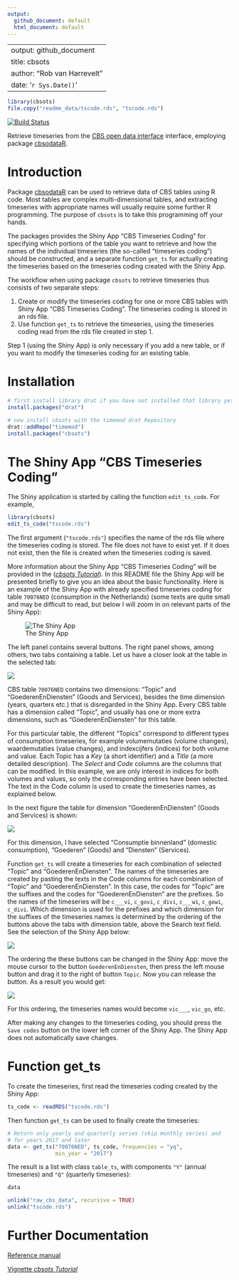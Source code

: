 ```yaml
---
output:
  github_document: default
  html_document: default
---
```

<!-- README.md is generated from README.Rmd. Please edit that file -->

---
output: github_document
title: cbsots
author: "Rob van Harrevelt"
date: '`r Sys.Date()`'
---

```r
library(cbsots)
file.copy("readme_data/tscode.rds", "tscode.rds")
```

[![Build Status](https://travis-ci.org/timemod/cbsots.svg?branch=master)](https://travis-ci.org/timemod/cbsots)


Retrieve timeseries from the [CBS open data interface](http://www.cbs.nl/nl-NL/menu/cijfers/statline/open-data/default.htm)
interface, employing package [cbsodataR](https://github.com/edwindj/cbsodataR).

# Introduction

Package [cbsodataR](https://github.com/edwindj/cbsodataR) can be used
to retrieve data of CBS tables using R code. Most tables are complex multi-dimensional tables,
and extracting timeseries with appropriate names will usually require 
some further R programming. The purpose of `cbsots` is to take this programming off your hands.

The packages provides the Shiny App "CBS Timeseries Coding" for specifying which portions
of the table you want to retrieve and how the names of the individual timeseries
(the so-called "timeseries coding") should be constructed, and a separate 
function `get_ts` for actually creating the timeseries based on the timeseries 
coding created with the Shiny App.

The workflow when using package `cbsots` to retrieve timeseries thus consists 
of two separate steps:

1. Create or modify the timeseries coding for one or more CBS tables with Shiny App 
"CBS Timeseries Coding". The timeseries coding is stored in an rds file.
2. Use function `get_ts` to retrieve the timeseries, using the timeseries coding
read from the rds file created in step 1.

Step 1 (using the Shiny App) is only necessary if you add a new table, or if you want 
to modify the timeseries coding for an existing table.

# Installation

```r
# first install library drat if you have not installed that library yet:
install.packages("drat")

# now install cbsots with the timemod drat Repository
drat::addRepo("timemod")
install.packages("cbsots")
```

# The Shiny App "CBS Timeseries Coding"

The Shiny application is started by calling the function `edit_ts_code`.
For example, 
```r
library(cbsots)
edit_ts_code("tscode.rds")
```

The first argument (`"tscode.rds"`) specifies the name of the rds file where the 
timeseries coding is stored. The file does not have to exist yet. If it does
not exist, then the file is created when the timeseries coding is saved.

More information about the Shiny App "CBS Timeseries Coding" will be provided in 
the  ([*cbsots Tutorial*](pkg/vignettes/cbsots_tutorial.pdf)).
In this README file the Shiny App will be presented briefly to give you
an idea about the basic functionality. Here is an example of the Shiny App with already 
specified timeseries coding for table `70076NED` (consumption
in the Netherlands) (some texts are quite small and may be difficult to read,
but below I will zoom in on relevant parts of the Shiny App):

![The Shiny App](readme_data/CBS Timeseries Coding.png)

The left panel contains several buttons. The right panel shows, among others,
two tabs containing a table. Let us have a closer look at the table in the
selected tab:

![](readme_data/CBS Timeseries Coding_Topic.png)

CBS table `70076NED`  contains two dimensions: "Topic" and "GoederenEnDiensten" (Goods and Services),
besides the time dimension (years, quarters etc.) that is disregarded in the Shiny App. 
Every CBS table has a dimension called "Topic", and usually has one or more extra dimensions,
such as "GoederenEnDiensten" for this table.

For this particular table, the different "Topics" correspond to different types of 
consumption timeseries, for example volumemutaties (volume changes), waardemutaties (value changes),
and indexcijfers (indices) for both volume and value.
Each Topic has a *Key* (a short identifier)
and a *Title* (a more detailed description). The *Select* and *Code* columns are the
columns that can be modified. In this example, we are only interest in indices
for both volumes and values, so only the corresponding entries have been selected.
The text in the Code column is used to create the timeseries
names, as explained below.

In the next figure the table for dimension "GoederenEnDiensten" (Goods and Services)
is shown:

![](readme_data/CBS Timeseries Coding_GoederenEnDiensten.png)

For this dimension, I have selected  "Consumptie binnenland" (domestic consumption),
"Goederen" (Goods) and "Diensten" (Services).

Function `get_ts` will create a timeseries for each   combination of selected 
"Topic" and "GoederenEnDiensten".
The names of the timeseries are created by pasting the texts in the Code columns 
for each combination of "Topic" and "GoederenEnDiensten".
In this case, the codes for "Topic" are the suffixes and the
codes for "GoederenEnDiensten" are the prefixes. So the names of the timeseries
will be `c___vi`, `c_govi`, `c_divi`,  `c___wi`, `c_gowi`, `c_divi`. 
Which dimension is used for the prefixes and which dimension for the suffixes 
of the timeseries names is determined by the ordering of the buttons above the
tabs with dimension table, above the Search text field. 
See the selection of the Shiny App below:

![](readme_data/CBS Timeseries Coding_order_buttons.png)

The ordering the these buttons can be changed in the Shiny App: 
move the mouse cursor to the button `GoederenEnDiensten`,
then press the left mouse button and drag it to the right of button `Topic`. Now you can release
the button. As a result you would get:

![](readme_data/CBS Timeseries Coding_order_buttons_2.png)

For this ordering, the timeseries names would become `vic___`, `vic_go `, 
etc.

After making any changes to the timeseries coding, you should press the
`Save codes` button on the lower left corner of the Shiny App.
The Shiny App does not automatically save changes.

# Function get_ts

To create the timeseries, first read the timeseries coding created by the
Shiny App:
```r
ts_code <- readRDS("tscode.rds")
```

Then function `get_ts` can be used to finally create the timeseries:

```r
# Return only yearly and quarterly series (skip monthly series) and 
# for years 2017 and later
data <- get_ts("70076NED", ts_code, frequencies = "yq",
               min_year = "2017")
```

The result is a list with class `table_ts`, with components `"Y"` (annual timeseries)
and `"Q"` (quarterly timeseries):
```r
data
```

```r
unlink("raw_cbs_data", recursive = TRUE)
unlink("tscode.rds")
```

# Further Documentation

[Reference manual](cbsots.pdf)

[Vignette *cbsots Tutorial*](pkg/vignettes/cbsots_tutorial.pdf)
